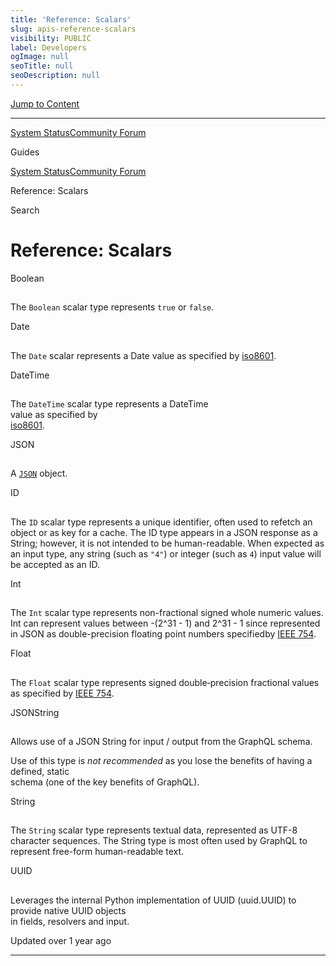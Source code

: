 ```yaml
---
title: 'Reference: Scalars'
slug: apis-reference-scalars
visibility: PUBLIC
label: Developers
ogImage: null
seoTitle: null
seoDescription: null
---
```

[Jump to Content](#content)

* * *

[System Status](https://deepsourcestatus.com/)[Community Forum](https://discuss.deepsource.com/)

Guides

[System Status](https://deepsourcestatus.com/)[Community Forum](https://discuss.deepsource.com/)

Reference: Scalars

Search

Reference: Scalars
==================

Boolean

[](#boolean)
-----------------------

The `Boolean` scalar type represents `true` or `false`.

Date

[](#date)
-----------------

The `Date` scalar represents a Date value as specified by [iso8601](https://en.wikipedia.org/wiki/ISO_8601).

DateTime

[](#datetime)
-------------------------

The `DateTime` scalar type represents a DateTime  
value as specified by  
[iso8601](https://en.wikipedia.org/wiki/ISO_8601).

JSON

[](#json)
-----------------

A [`JSON`](https://www.json.org/json-en.html) object.

ID

[](#id)
-------------

The `ID` scalar type represents a unique identifier, often used to refetch an object or as key for a cache. The ID type appears in a JSON response as a String; however, it is not intended to be human-readable. When expected as an input type, any string (such as `"4"`) or integer (such as `4`) input value will be accepted as an ID.

Int

[](#int)
---------------

The `Int` scalar type represents non-fractional signed whole numeric values. Int can represent values between -(2^31 - 1) and 2^31 - 1 since represented in JSON as double-precision floating point numbers specifiedby [IEEE 754](http://en.wikipedia.org/wiki/IEEE_floating_point).

Float

[](#float)
-------------------

The `Float` scalar type represents signed double‐precision fractional values as specified by [IEEE 754](https://en.wikipedia.org/wiki/IEEE_754).

JSONString

[](#jsonstring)
-----------------------------

Allows use of a JSON String for input / output from the GraphQL schema.

Use of this type is _not recommended_ as you lose the benefits of having a defined, static  
schema (one of the key benefits of GraphQL).

String

[](#string)
---------------------

The `String` scalar type represents textual data, represented as UTF-8 character sequences. The String type is most often used by GraphQL to represent free-form human-readable text.

UUID

[](#uuid)
-----------------

Leverages the internal Python implementation of UUID (uuid.UUID) to provide native UUID objects  
in fields, resolvers and input.

Updated over 1 year ago

* * *

